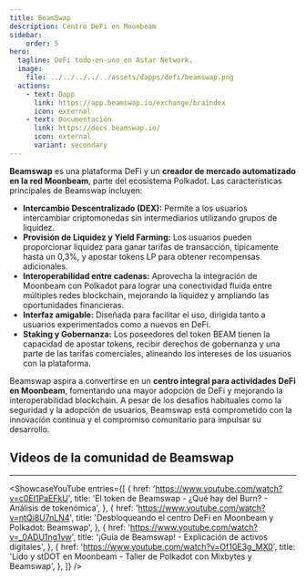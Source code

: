 ```yaml
---
title: BeamSwap
description: Centro DeFi en Moonbeam
sidebar:
    order: 5
hero:
  tagline: DeFi todo-en-uno en Astar Network.
  image: 
    file: ../../../../../assets/dapps/defi/beamswap.png
  actions:
    - text: Dapp
      link: https://app.beamswap.io/exchange/braindex
      icon: external
    - text: Documentación
      link: https://docs.beamswap.io/
      icon: external
      variant: secondary
---
```



**Beamswap** es una plataforma DeFi y un **creador de mercado automatizado en la red Moonbeam**, parte del ecosistema Polkadot. Las características principales de Beamswap incluyen:
- **Intercambio Descentralizado (DEX):** Permite a los usuarios intercambiar criptomonedas sin intermediarios utilizando grupos de liquidez.
- **Provisión de Liquidez y Yield Farming:** Los usuarios pueden proporcionar liquidez para ganar tarifas de transacción, típicamente hasta un 0,3%, y apostar tokens LP para obtener recompensas adicionales.
- **Interoperabilidad entre cadenas:** Aprovecha la integración de Moonbeam con Polkadot para lograr una conectividad fluida entre múltiples redes blockchain, mejorando la liquidez y ampliando las oportunidades financieras.
- **Interfaz amigable:** Diseñada para facilitar el uso, dirigida tanto a usuarios experimentados como a nuevos en DeFi.
- **Staking y Gobernanza:** Los poseedores del token BEAM tienen la capacidad de apostar tokens, recibir derechos de gobernanza y una parte de las tarifas comerciales, alineando los intereses de los usuarios con la plataforma.

Beamswap aspira a convertirse en un **centro integral para actividades DeFi en Moonbeam**, fomentando una mayor adopción de DeFi y mejorando la interoperabilidad blockchain. A pesar de los desafíos habituales como la seguridad y la adopción de usuarios, Beamswap está comprometido con la innovación continua y el compromiso comunitario para impulsar su desarrollo.

## Videos de la comunidad de Beamswap
------------
<ShowcaseYouTube
  entries={[
    {
      href: 'https://www.youtube.com/watch?v=c0EI1PaEFkU',
      title: 'El token de Beamswap - ¿Qué hay del Burn? - Análisis de tokenómica',
    },
        {
        href: 'https://www.youtube.com/watch?v=ntQi8U7nLN4',
      title: 'Desbloqueando el centro DeFi en Moonbeam y Polkadot: Beamswap',
    },
            {
        href: 'https://www.youtube.com/watch?v=_0ADU1ng1yw',
      title: '¡Guía de Beamswap! - Explicación de activos digitales',
    },
            {
        href: 'https://www.youtube.com/watch?v=Of10E3g_MX0',
      title: 'Lido y stDOT en Moonbeam - Taller de Polkadot con Mixbytes y Beamswap',
    },
  ]} />
